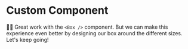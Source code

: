 # Custom Component

👨‍💼 Great work with the `<Box />` component. But we can make this experience even
better by designing our box around the different sizes. Let's keep going!
